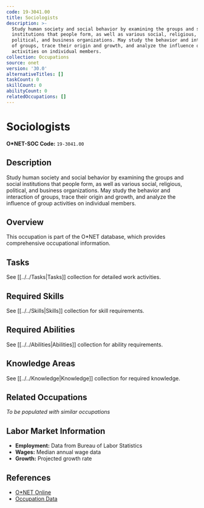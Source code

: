 ```yaml
---
code: 19-3041.00
title: Sociologists
description: >-
  Study human society and social behavior by examining the groups and social
  institutions that people form, as well as various social, religious,
  political, and business organizations. May study the behavior and interaction
  of groups, trace their origin and growth, and analyze the influence of group
  activities on individual members.
collection: Occupations
source: onet
version: '30.0'
alternativeTitles: []
taskCount: 0
skillCount: 0
abilityCount: 0
relatedOccupations: []
---
```

# Sociologists

**O*NET-SOC Code:** `19-3041.00`

## Description

Study human society and social behavior by examining the groups and social institutions that people form, as well as various social, religious, political, and business organizations. May study the behavior and interaction of groups, trace their origin and growth, and analyze the influence of group activities on individual members.

## Overview

This occupation is part of the O*NET database, which provides comprehensive occupational information.

## Tasks

See [[../../Tasks|Tasks]] collection for detailed work activities.

## Required Skills

See [[../../Skills|Skills]] collection for skill requirements.

## Required Abilities

See [[../../Abilities|Abilities]] collection for ability requirements.

## Knowledge Areas

See [[../../Knowledge|Knowledge]] collection for required knowledge.

## Related Occupations

*To be populated with similar occupations*

## Labor Market Information

- **Employment:** Data from Bureau of Labor Statistics
- **Wages:** Median annual wage data
- **Growth:** Projected growth rate

## References

- [O*NET Online](https://www.onetonline.org/link/summary/19-3041.00)
- [Occupation Data](https://www.onetcenter.org/)
